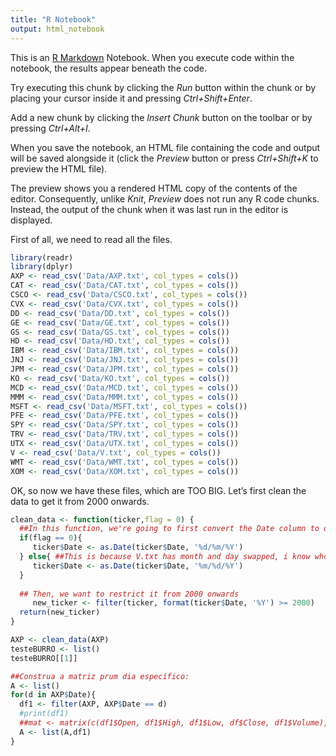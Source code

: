 ---
title: "R Notebook"
output: html_notebook
---

This is an [R Markdown](http://rmarkdown.rstudio.com) Notebook. When you execute code within the notebook, the results appear beneath the code. 

Try executing this chunk by clicking the *Run* button within the chunk or by placing your cursor inside it and pressing *Ctrl+Shift+Enter*. 


Add a new chunk by clicking the *Insert Chunk* button on the toolbar or by pressing *Ctrl+Alt+I*.

When you save the notebook, an HTML file containing the code and output will be saved alongside it (click the *Preview* button or press *Ctrl+Shift+K* to preview the HTML file).

The preview shows you a rendered HTML copy of the contents of the editor. Consequently, unlike *Knit*, *Preview* does not run any R code chunks. Instead, the output of the chunk when it was last run in the editor is displayed.

First of all, we need to read all the files.

```{r}
library(readr)
library(dplyr)
AXP <- read_csv('Data/AXP.txt', col_types = cols())
CAT <- read_csv('Data/CAT.txt', col_types = cols())
CSCO <- read_csv('Data/CSCO.txt', col_types = cols())
CVX <- read_csv('Data/CVX.txt', col_types = cols())
DD <- read_csv('Data/DD.txt', col_types = cols())
GE <- read_csv('Data/GE.txt', col_types = cols())
GS <- read_csv('Data/GS.txt', col_types = cols())
HD <- read_csv('Data/HD.txt', col_types = cols())
IBM <- read_csv('Data/IBM.txt', col_types = cols())
JNJ <- read_csv('Data/JNJ.txt', col_types = cols())
JPM <- read_csv('Data/JPM.txt', col_types = cols())
KO <- read_csv('Data/KO.txt', col_types = cols())
MCD <- read_csv('Data/MCD.txt', col_types = cols())
MMM <- read_csv('Data/MMM.txt', col_types = cols())
MSFT <- read_csv('Data/MSFT.txt', col_types = cols())
PFE <- read_csv('Data/PFE.txt', col_types = cols())
SPY <- read_csv('Data/SPY.txt', col_types = cols())
TRV <- read_csv('Data/TRV.txt', col_types = cols())
UTX <- read_csv('Data/UTX.txt', col_types = cols())
V <- read_csv('Data/V.txt', col_types = cols())
WMT <- read_csv('Data/WMT.txt', col_types = cols())
XOM <- read_csv('Data/XOM.txt', col_types = cols())
```

OK, so now we have these files, which are TOO BIG. Let's first clean the data to get it from 2000 onwards.
```{r}
clean_data <- function(ticker,flag = 0) {
  ##In this function, we're going to first convert the Date column to date:
  if(flag == 0){
     ticker$Date <- as.Date(ticker$Date, '%d/%m/%Y')
  } else{ ##This is because V.txt has month and day swapped, i know who it is 
     ticker$Date <- as.Date(ticker$Date, '%m/%d/%Y')
  }
  
  ## Then, we want to restrict it from 2000 onwards
     new_ticker <- filter(ticker, format(ticker$Date, '%Y') >= 2000)
  return(new_ticker)
}
```


```{r}
AXP <- clean_data(AXP)
testeBURRO <- list()
testeBURRO[[1]] 
```

```{r}
##Construa a matriz prum dia específico:
A <- list()
for(d in AXP$Date){
  df1 <- filter(AXP, AXP$Date == d)
  #print(df1)
  ##mat <- matrix(c(df1$Open, df1$High, df1$Low, df$Close, df1$Volume), nrow = length(df1$Open))
  A <- list(A,df1)
}
```

